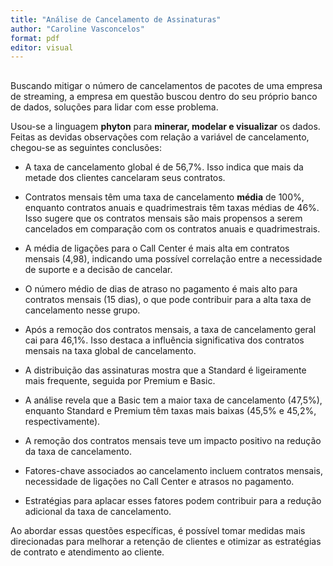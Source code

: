 ```yaml
---
title: "Análise de Cancelamento de Assinaturas"
author: "Caroline Vasconcelos"
format: pdf
editor: visual
---
```


## 

Buscando mitigar o número de cancelamentos de pacotes de uma empresa de streaming, a empresa em questão buscou dentro do seu próprio banco de dados, soluções para lidar com esse problema.

Usou-se a linguagem **phyton** para **minerar, modelar e visualizar** os dados. Feitas as devidas observações com relação a variável de cancelamento, chegou-se as seguintes conclusões:

-   A taxa de cancelamento global é de 56,7%. Isso indica que mais da metade dos clientes cancelaram seus contratos.

-   Contratos mensais têm uma taxa de cancelamento **média** de 100%, enquanto contratos anuais e quadrimestrais têm taxas médias de 46%. Isso sugere que os contratos mensais são mais propensos a serem cancelados em comparação com os contratos anuais e quadrimestrais.

-   A média de ligações para o Call Center é mais alta em contratos mensais (4,98), indicando uma possível correlação entre a necessidade de suporte e a decisão de cancelar.

-   O número médio de dias de atraso no pagamento é mais alto para contratos mensais (15 dias), o que pode contribuir para a alta taxa de cancelamento nesse grupo.

-   Após a remoção dos contratos mensais, a taxa de cancelamento geral cai para 46,1%. Isso destaca a influência significativa dos contratos mensais na taxa global de cancelamento.

-   A distribuição das assinaturas mostra que a Standard é ligeiramente mais frequente, seguida por Premium e Basic.

-   A análise revela que a Basic tem a maior taxa de cancelamento (47,5%), enquanto Standard e Premium têm taxas mais baixas (45,5% e 45,2%, respectivamente).

        
\begin{center}
Considerações Finais
\end{center}

-   A remoção dos contratos mensais teve um impacto positivo na redução da taxa de cancelamento.

-   Fatores-chave associados ao cancelamento incluem contratos mensais, necessidade de ligações no Call Center e atrasos no pagamento.

-   Estratégias para aplacar esses fatores podem contribuir para a redução adicional da taxa de cancelamento.

Ao abordar essas questões específicas, é possível tomar medidas mais direcionadas para melhorar a retenção de clientes e otimizar as estratégias de contrato e atendimento ao cliente.
